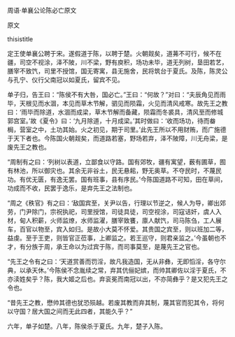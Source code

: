 


周语·单襄公论陈必亡原文

原文

thisistitle

定王使单襄公聘于宋。遂假道于陈，以聘于楚。火朝觌矣，道茀不可行，候不在疆，司空不视涂，泽不陂，川不梁，野有庾积，场功未毕，道无列树，垦田若艺，膳宰不致饩，司里不授馆，国无寄寓，县无施舍，民将筑台于夏氏。及陈，陈灵公与孔宁、仪行父南冠以如夏氏，留宾不见。

单子归，告王曰：“陈侯不有大咎，国必亡。”王曰：“何故？”对曰：“夫辰角见而雨毕，天根见而水涸，本见而草木节解，驷见而陨霜，火见而清风戒寒。故先王之教曰：‘雨毕而除道，水涸而成梁，草木节解而备藏，陨霜而冬裘具，清风至而修城郭宫室。’故《夏令》曰：‘九月除道，十月成梁。’其时做曰：‘收而场功，待而畚梮，营室之中，土功其始。火之初见，期于司里。’此先王所以不用财贿，而广施德于天下者也。今陈国火朝觌矣，而道路若塞，野场若弃，泽不陂障，川无舟梁，是废先王之教也。

“周制有之曰：‘列树以表道，立鄙食以守路。国有郊牧，疆有寓望，薮有圃草，囿有林池，所以御灾也。其余无非谷土，民无悬耜，野无奥草。不夺民时，不蔑民功。有优无匮，有逸无罢。国有班事，县有序民。’今陈国道路不可知，田在草间，功成而不收，民罢于逸乐，是弃先王之法制也。

“周之《秩官》有之曰：‘敌国宾至，关尹以告，行理以节逆之，候人为导，卿出郊劳，门尹除门，宗祝执祀，司里授馆，司徒具徒，司空视涂，司寇诘奸，虞人入材，甸人积薪，火师监燎，水师监濯，膳宰致饔，廪人献饩，司马陈刍，工人展车，百官以物至，宾入如归。是故小大莫不怀爱。其贵国之宾至，则以班加二等，益虔。至于王吏，则皆官正莅事，上卿监之。若王巡守，则君亲监之。’今虽朝也不才，有分族于周，承王命以为过宾于陈，而司事莫至，是蔑先王之官也。

“先王之令有之曰：‘天道赏善而罚淫，故凡我造国，无从非彝，无即慆淫，各守尔典，以承天休。’今陈侯不念胤续之常，弃其伉俪妃嫔，而帅其卿佐以淫于夏氏，不亦渎姓矣乎？陈，我大姬之后也。弃衮冕而南冠以出，不亦简彝乎？是又犯先王之令也。

“昔先王之教，懋帅其德也犹恐殒越。若废其教而弃其制，蔑其官而犯其令，将何以守国？居大国之间而无此四者，其能久乎？”

六年，单子如楚。八年，陈侯杀于夏氏。九年，楚子入陈。


